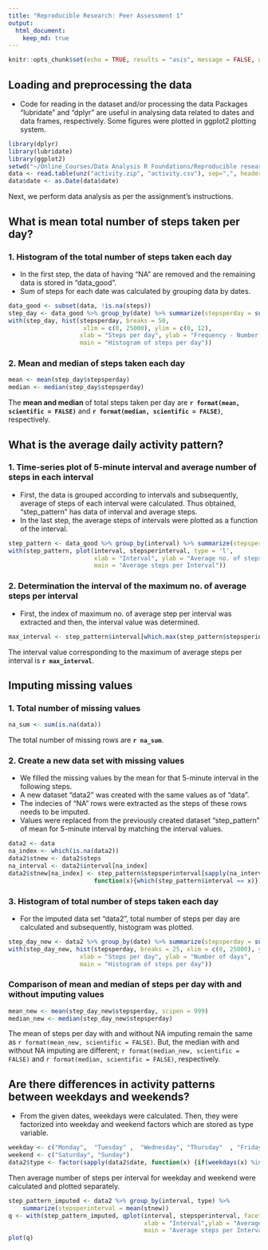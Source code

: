 ```yaml
---
title: "Reproducible Research: Peer Assessment 1"
output: 
  html_document:
    keep_md: true
---
```


```r
knitr::opts_chunk$set(echo = TRUE, results = "asis", message = FALSE, warning=FALSE)
```

## Loading and preprocessing the data
- Code for reading in the dataset and/or processing the data
Packages "lubridate"  and "dplyr" are useful in analysing data related to dates and data frames, respectively. Some figures were plotted in ggplot2 plotting system. 

```r
library(dplyr)
library(lubridate)
library(ggplot2)
setwd("~/Online_Courses/Data Analysis R Foundations/Reproducible research/Project 1/RepData_PeerAssessment1")
data <- read.table(unz("activity.zip", "activity.csv"), sep=",", header = TRUE)
data$date <- as.Date(data$date)
```

Next, we perform data analysis as per the assignment's instructions. 



## What is mean total number of steps taken per day?

### 1. Histogram of the total number of steps taken each day
- In the first step, the data of having "NA" are removed and the remaining data is stored in "data_good".
- Sum of steps for each date was calculated by grouping data by dates. 
```r
data_good <- subset(data, !is.na(steps))
step_day <- data_good %>% group_by(date) %>% summarize(stepsperday = sum(steps))
with(step_day, hist(stepsperday, breaks = 50, 
                     xlim = c(0, 25000), ylim = c(0, 12),
                    xlab = "Steps per day", ylab = "Frequency - Number of days", 
                    main = "Histogram of steps per day"))
```

### 2. Mean and median of steps taken each day
```r
mean <- mean(step_day$stepsperday)
median <- median(step_day$stepsperday)
```
The **mean and median** of total steps taken per day are **`r format(mean, scientific = FALSE)`** and **`r format(median, scientific = FALSE)`**, respectively.


## What is the average daily activity pattern?

### 1. Time-series plot of 5-minute interval and average number of steps in each interval \

- First, the data is grouped according to intervals and subsequently, average of steps of each interval were calculated. Thus obtained, "step_pattern" has data of interval and average steps.
<!-- - In the next step, intervals were converted into time series by using function strptime. -->
- In the last step, the average steps of intervals were plotted as a function of the interval.  

```r
step_pattern <- data_good %>% group_by(interval) %>% summarize(stepsperinterval = mean(steps))
with(step_pattern, plot(interval, stepsperinterval, type = 'l', 
                        xlab = "Interval", ylab = "Average no. of steps", 
                        main = "Average steps per Interval"))
```

### 2. Determination the interval of the maximum no. of average steps per interval 
- First, the index of maximum no. of average step per interval was extracted and then, the interval value was determined. 
```r
max_interval <- step_pattern$interval[which.max(step_pattern$stepsperinterval)]
```
The interval value corresponding to the maximum of average steps per interval is **`r max_interval`**.

## Imputing missing values
### 1. Total number of missing values
```r
na_sum <- sum(is.na(data))
```
The total number of missing rows are **`r na_sum`**.

### 2. Create a new data set with missing values
- We filled the missing values by the mean for that 5-minute interval in the following steps.
- A new dataset "data2" was created with the same values as of "data".
- The indecies of "NA" rows were extracted as the steps of these rows needs to be imputed.
- Values were replaced from the previously created dataset "step_pattern" of mean for 5-minute interval by matching the interval values. 

```r
data2 <- data
na_index <- which(is.na(data2))
data2$stnew <- data2$steps 
na_interval <- data2$interval[na_index]
data2$stnew[na_index] <- step_pattern$stepsperinterval[sapply(na_interval, 
                        function(x){which(step_pattern$interval == x)})]

```

### 3. Histogram of total number of steps taken each day
- For the imputed data set "data2", total number of steps per day are calculated and subsequently, histogram was plotted.

```r
step_day_new <- data2 %>% group_by(date) %>% summarize(stepsperday = sum(stnew))
with(step_day_new, hist(stepsperday, breaks = 25, xlim = c(0, 25000), ylim = c(0,20),
                    xlab = "Steps per day", ylab = "Number of days", 
                    main = "Histogram of steps per day"))
```

### Comparison of mean and median of steps per day with and without imputing values

```r
mean_new <- mean(step_day_new$stepsperday, scipen = 999)
median_new <- median(step_day_new$stepsperday)
```
The mean of steps per day with and without NA imputing remain the same as `r format(mean_new, scientific = FALSE)`. But, the median with and without NA imputing are different; `r format(median_new, scientific = FALSE)` and `r format(median, scientific = FALSE)`, respectively.

## Are there differences in activity patterns between weekdays and weekends?
- From the given dates, weekdays were calculated. Then, they were factorized into weekday and weekend factors which are stored as type variable. 
```r
weekday <- c("Monday",  "Tuesday" ,  "Wednesday", "Thursday"  , "Friday" )
weekend <- c("Saturday", "Sunday")
data2$type <- factor(sapply(data2$date, function(x) {if(weekdays(x) %in% weekday) "Weekday" else "Weekend"}))
```


Then average number of steps per interval for weekday and weekend were calculated and plotted separately. 
```r
step_pattern_imputed <- data2 %>% group_by(interval, type) %>% 
    summarize(stepsperinterval = mean(stnew))
q <- with(step_pattern_imputed, qplot(interval, stepsperinterval, facets = type~., 
                                      xlab = "Interval",ylab = "Average no. of steps", 
                                      main = "Average steps per Interval", geom = "path"))
plot(q)
```
